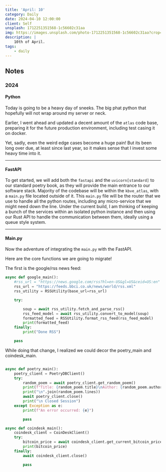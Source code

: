 ```yaml
---
title: 'April: 10'
category: Daily
date: 2024-04-10 12:00:00
client: Self
unsplash: 1712251351568-1c56602c31aa
img: https://images.unsplash.com/photo-1712251351568-1c56602c31aa?crop=entropy&cs=srgb&fm=jpg&ixid=MnwzNjM5Nzd8MHwxfHJhbmRvbXx8fHx8fHx8fDE2ODE3NDg2ODY&ixlib=rb-4.0.3&q=85
description: |
    10th of April.
tags:
    - daily
---
```




<MDXJS>

## Notes

</MDXJS>


<MDXJS>

### 2024

<MDXJS>

#### Python

Today is going to be a heavy day of sneeks.
The big phat python that hopefully will not wrap around my server or neck.

Earlier, I went ahead and updated a decent amount of the `atlas` code base, preparing it for the future production environment, including test casing it on docker.

Yet, sadly, even the weird edge cases become a huge pain! But its been long over due, at least since last year, so it makes sense that I invest some heavy time into it.

</MDXJS>

---

<MDXJS>

#### FastAPI

To get started, we will add both the `fastapi` and the `uvicorn[standard]` to our standard poetry book, as they will provide the main entrance to our software stack.
Majority of the codebase will be within the `kbve_atlas`, with a `main.py` file located outside of it.
This `main.py` file will be the router that we use to handle all the python routes, including any micro-service that we might need down the line.
Under the current build, I am thinking of keeping a bunch of the services within an isolated python instance and then using our Rust API to handle the communication between them, ideally using a queue style system.

</MDXJS>

---

<MDXJS>

#### Main.py

Now the adventure of integrating the `main.py` with the FastAPI.

Here are the core functions we are going to migrate!

The first is the google/rss news feed:

```python
async def google_main():
    #rss_url = "https://news.google.com/rss?hl=en-US&gl=US&ceid=US:en"
    rss_url = "https://feeds.bbci.co.uk/news/world/rss.xml"
    rss_utility = RSSUtility(base_url=rss_url)

    try:

        soup = await rss_utility.fetch_and_parse_rss()
        rss_feed_model = await rss_utility.convert_to_model(soup)
        formatted_feed = RSSUtility.format_rss_feed(rss_feed_model)
        print(formatted_feed)
    finally:
        print("Done RSS")

    pass
```

While doing that change, I realized we could decor the poetry_main and coindesk_main.

```python

async def poetry_main():
    poetry_client = PoetryDBClient()
    try:
        random_poem = await poetry_client.get_random_poem()
        print(f"Title: {random_poem.title}\nAuthor: {random_poem.author}\n")
        print("\n".join(random_poem.lines))
        await poetry_client.close()
        print("\n Closed Session")
    except Exception as e:
        print(f"An error occurred: {e}")

        pass

async def coindesk_main():
    coindesk_client = CoinDeskClient()
    try:
        bitcoin_price = await coindesk_client.get_current_bitcoin_price()
        print(bitcoin_price)
    finally:
        await coindesk_client.close()

        pass


```

</MDXJS>

</MDXJS>
